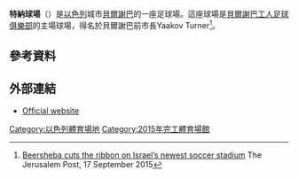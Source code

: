 '''特納球場'''（{{lang-he|אצטדיון טרנר}}）是[[以色列|以色列]]城市[[貝爾謝巴|貝爾謝巴]]的一座足球場。這座球場是[[貝爾謝巴工人足球俱樂部|貝爾謝巴工人足球俱樂部]]的主場球場，得名於貝爾謝巴前市長Yaakov Turner<ref name=JP>[http://www.jpost.com/Israel-News/Sports/Beersheba-cuts-the-ribbon-on-Israels-newest-soccer-stadium-416350 Beersheba cuts the ribbon on Israel’s newest soccer stadium] {{Wayback|url=http://www.jpost.com/Israel-News/Sports/Beersheba-cuts-the-ribbon-on-Israels-newest-soccer-stadium-416350 |date=20180703161731 }} The Jerusalem Post, 17 September 2015</ref>。
== 參考資料 ==
{{reflist}}
== 外部連結 ==
* [http://www.turnerstadium.co.il/ Official website] {{Wayback|url=http://www.turnerstadium.co.il/ |date=20171017224547 }}

[[Category:以色列體育場地|Category:以色列體育場地]]
[[Category:2015年完工體育場館|Category:2015年完工體育場館]]